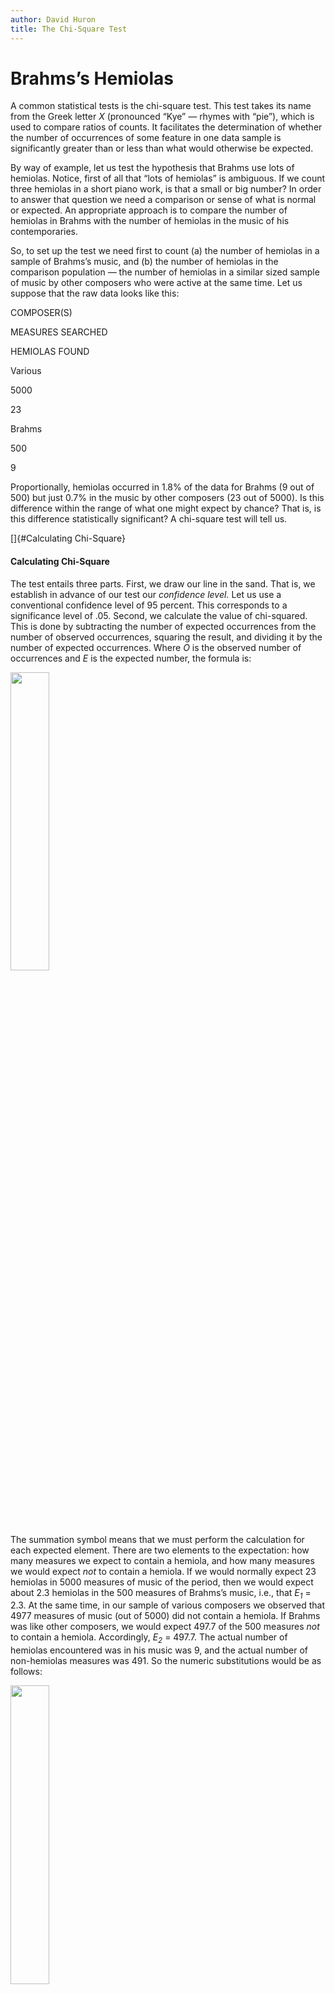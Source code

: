 ```yaml
---
author: David Huron
title: The Chi-Square Test
---
```



# Brahms's Hemiolas


A common statistical tests is the chi-square test. This test takes
its name from the Greek letter *X* (pronounced "Kye" --- rhymes with
"pie"), which is used to compare ratios of counts. It facilitates
the determination of whether the number of occurrences of some
feature in one data sample is significantly greater than or less
than what would otherwise be expected.

By way of example, let us test the hypothesis that Brahms use lots
of hemiolas. Notice, first of all that "lots of hemiolas" is
ambiguous. If we count three hemiolas in a short piano work, is that
a small or big number? In order to answer that question we need a
comparison or sense of what is normal or expected. An appropriate
approach is to compare the number of hemiolas in Brahms with the
number of hemiolas in the music of his contemporaries.

So, to set up the test we need first to count (a) the number of
hemiolas in a sample of Brahms's music, and (b) the number of
hemiolas in the comparison population --- the number of hemiolas in
a similar sized sample of music by other composers who were active
at the same time. Let us suppose that the raw data looks like this:

COMPOSER(S)

MEASURES SEARCHED

HEMIOLAS FOUND

Various

5000

23

Brahms

500

9

Proportionally, hemiolas occurred in 1.8% of the data for Brahms (9 out
of 500) but just 0.7% in the music by other composers (23 out of 5000).
Is this difference within the range of what one might expect by chance?
That is, is this difference statistically significant? A chi-square test
will tell us.

[]{#Calculating Chi-Square}

#### Calculating Chi-Square

The test entails three parts. First, we draw our line in the sand.
That is, we establish in advance of our test our *confidence level.*
Let us use a conventional confidence level of 95 percent. This
corresponds to a significance level of .05. Second, we calculate the
value of chi-squared. This is done by subtracting the number of
expected occurrences from the number of observed occurrences, squaring
the result, and dividing it by the number of expected occurrences.
Where *O* is the observed number of occurrences and *E* is the
expected number, the formula is:

![](StatsImages/ChiSquareFormula.jpg){width="35%"}

The summation symbol means that we must perform the calculation for
each expected element. There are two elements to the expectation: how
many measures we expect to contain a hemiola, and how many measures we
would expect *not* to contain a hemiola. If we would normally expect
23 hemiolas in 5000 measures of music of the period, then we would
expect about 2.3 hemiolas in the 500 measures of Brahms's music, i.e.,
that *E~1~* = 2.3. At the same time, in our sample of various
composers we observed that 4977 measures of music (out of 5000) did
not contain a hemiola. If Brahms was like other composers, we would
expect 497.7 of the 500 measures *not* to contain a hemiola.
Accordingly, *E~2~* = 497.7. The actual number of hemiolas encountered
was in his music was 9, and the actual number of non-hemiolas measures
was 491. So the numeric substitutions would be as follows:

![](StatsImages/chi_answer0.png){width="35%"}

Our value of chi-squared is 19.6.

[]{#Determining Statistical Significance}

#### Determining Statistical Significance

Now we need to determine whether our chi-squared value is
statistically significant. Recall that our confidence level is 95
percent---and that this corresponds to a significance level of .05. We
need to determine whether the chi-squared value is sufficient to
achieve statistical significance at the .05 significance level. In
order to answer this question, we will make use of a table of critical
values for chi-square. Such tables have been pre-computed by
statisticians, and are easily found in the appendices of any
statistics book or on the web.

In order to determine the critical value for chi-square, we need to
know the significance level (or confidence level) and the so-called
*degrees of freedom* (abbreviated df). For this task, there is only a
single degree of freedom. From the table below, we can see that for
the 95% confidence level (=.05 significance level), with one degree of
freedom, the critical value of chi-squared is 3.841. Our actual
calculated value of chi-squared is 19.6. This means that our result is
statistically significant. That is, the observations are not
consistent with the null hypothesis; instead, they are consistent with
our research hypothesis.

![](Images/chi_1df.png){width="500"}

The value of *X*² is sensitive to the number of observations. The
greater the number of observations, the greater the likelihood that
the result will be considered significant. If a coin were flipped 6
times and came up heads 4 of them, this incidence would be considered
to lie within the realm of chance. But if the coin came up heads on
400 of 600 tosses (preserving the same proportion), the value of *p*
would be less than 0.001.

#### Tips

The chi-square test is about *counts*, not *percentages*. The values
used in the calculation must be *actual counts* and *expected counts.*
The percentages are useful, only as a way to identify the expected
counts.

The test is called *chi square* (no 'd'), but the calculated value is
referred to as *chi squared* (with the 'd').
